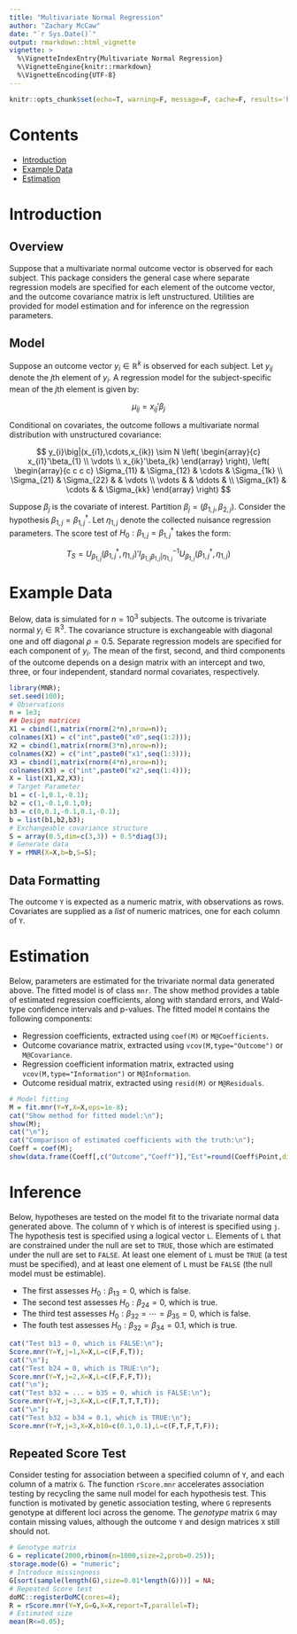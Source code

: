 ```yaml
---
title: "Multivariate Normal Regression"
author: "Zachary McCaw"
date: "`r Sys.Date()`"
output: rmarkdown::html_vignette
vignette: >
  %\VignetteIndexEntry{Multivariate Normal Regression}
  %\VignetteEngine{knitr::rmarkdown}
  %\VignetteEncoding{UTF-8}
---
```


```r
knitr::opts_chunk$set(echo=T, warning=F, message=F, cache=F, results='hold');
```

# Contents

* [Introduction](#introduction)
* [Example Data](#example-data)
* [Estimation](#estimation)

# Introduction

## Overview

Suppose that a multivariate normal outcome vector is observed for each subject. This package considers the general case where separate regression models are specified for each element of the outcome vector, and the outcome covariance matrix is left unstructured. Utilities are provided for model estimation and for inference on the regression parameters. 

## Model

Suppose an outcome vector $y_{i}\in\mathbb{R}^{k}$ is observed for each subject. Let $y_{ij}$ denote the $j$th element of $y_{i}$. A regression model for the subject-specific mean of the $j$th element is given by:

$$
\mu_{ij} = x_{ij}'\beta_{j}
$$

Conditional on covariates, the outcome follows a multivariate normal distribution with unstructured covariance:

$$
y_{i}\big|(x_{i1},\cdots,x_{ik}) \sim N \left(
\begin{array}{c}
x_{i1}'\beta_{1} \\
\vdots \\
x_{ik}'\beta_{k}
\end{array}
\right), \left(
\begin{array}{c c c c}
\Sigma_{11} & \Sigma_{12} & \cdots & \Sigma_{1k} \\
\Sigma_{21} & \Sigma_{22} & & \vdots \\
\vdots & & \ddots & \\
\Sigma_{k1} & \cdots & & \Sigma_{kk}
\end{array}
\right)
$$

Suppose $\beta_{j}$ is the covariate of interest. Partition $\beta_{j}=(\beta_{1,j},\beta_{2,j})$. Consider the hypothesis $\beta_{1,j} = \beta_{1,j}^{\dagger}$. Let $\eta_{1,j}$ denote the collected nuisance regression parameters. The score test of $H_{0}:\beta_{1,j} = \beta_{1,j}^{\dagger}$ takes the form:

$$
T_{S} = U_{\beta_{1,j}}(\beta_{1,j}^{\dagger},\eta_{1,j})'I_{\beta_{1,j}\beta_{1,j}\big|\eta_{1,j}}^{-1}
U_{\beta_{1,j}}(\beta_{1,j}^{\dagger},\eta_{1,j})
$$

# Example Data

Below, data is simulated for $n=10^{3}$ subjects. The outcome is trivariate normal $y_{i}\in\mathbb{R}^{3}$. The covariance structure is exchangeable with diagonal one and off diagonal $\rho=0.5$. Separate regression models are specified for each component of $y_{i}$. The mean of the first, second, and third components of the outcome depends on a design matrix with an intercept and two, three, or four independent, standard normal covariates, respectively. 

```r
library(MNR);
set.seed(100);
# Observations
n = 1e3;
## Design matrices
X1 = cbind(1,matrix(rnorm(2*n),nrow=n));
colnames(X1) = c("int",paste0("x0",seq(1:2)));
X2 = cbind(1,matrix(rnorm(3*n),nrow=n));
colnames(X2) = c("int",paste0("x1",seq(1:3)));
X3 = cbind(1,matrix(rnorm(4*n),nrow=n));
colnames(X3) = c("int",paste0("x2",seq(1:4)));
X = list(X1,X2,X3);
# Target Parameter
b1 = c(-1,0.1,-0.1);
b2 = c(1,-0.1,0.1,0);
b3 = c(0,0.1,-0.1,0.1,-0.1);
b = list(b1,b2,b3);
# Exchangeable covariance structure
S = array(0.5,dim=c(3,3)) + 0.5*diag(3);
# Generate data
Y = rMNR(X=X,b=b,S=S);
```

## Data Formatting

The outcome `Y` is expected as a numeric matrix, with observations as rows. Covariates are supplied as a *list* of numeric matrices, one for each column of `Y`. 

# Estimation

Below, parameters are estimated for the trivariate normal data generated above. The fitted model is of class `mnr`. The show method provides a table of estimated regression coefficients, along with standard errors, and Wald-type confidence intervals and p-values. The fitted model `M` contains the following components:

* Regression coefficients, extracted using `coef(M)` or `M@Coefficients`.
* Outcome covariance matrix, extracted using `vcov(M,type="Outcome")` or `M@Covariance`.
* Regression coefficient information matrix, extracted using `vcov(M,type="Information")` or `M@Information`.
* Outcome residual matrix, extracted using `resid(M)` or `M@Residuals`. 

```r
# Model fitting
M = fit.mnr(Y=Y,X=X,eps=1e-8);
cat("Show method for fitted model:\n");
show(M);
cat("\n");
cat("Comparison of estimated coefficients with the truth:\n");
Coeff = coef(M);
show(data.frame(Coeff[,c("Outcome","Coeff")],"Est"=round(Coeff$Point,digits=3),"Truth"=unlist(b)));
```

# Inference

Below, hypotheses are tested on the model fit to the trivariate normal data generated above. The column of `Y` which is of interest is specified using `j`. The hypothesis test is specified using a logical vector `L`. Elements of `L` that are constrained under the null are set to `TRUE`, those which are estimated under the null are set to `FALSE`. At least one element of `L` must be `TRUE` (a test must be specified), and at least one element of `L` must be `FALSE` (the null model must be estimable). 

* The first assesses $H_{0}:\beta_{13}=0$, which is false. 
* The second test assesses $H_{0}:\beta_{24}=0$, which is true. 
* The third test assesses $H_{0}:\beta_{32} = \cdots = \beta_{35} = 0$, which is false. 
* The fouth test assesses $H_{0}:\beta_{32} = \beta_{34} = 0.1$, which is true. 

```r
cat("Test b13 = 0, which is FALSE:\n");
Score.mnr(Y=Y,j=1,X=X,L=c(F,F,T));
cat("\n");
cat("Test b24 = 0, which is TRUE:\n");
Score.mnr(Y=Y,j=2,X=X,L=c(F,F,F,T));
cat("\n");
cat("Test b32 = ... = b35 = 0, which is FALSE:\n");
Score.mnr(Y=Y,j=3,X=X,L=c(F,T,T,T,T));
cat("\n");
cat("Test b32 = b34 = 0.1, which is TRUE:\n");
Score.mnr(Y=Y,j=3,X=X,b10=c(0.1,0.1),L=c(F,T,F,T,F));
```

## Repeated Score Test

Consider testing for association between a specified column of `Y`, and each column of a matrix `G`. The function `rScore.mnr` accelerates association testing by recycling the same null model for each hypothesis test. This function is motivated by genetic association testing, where `G` represents genotype at different loci across the genome. The *genotype* matrix `G` may contain missing values, although the outcome `Y` and design matrices `X` still should not. 

```r
# Genotype matrix
G = replicate(2000,rbinom(n=1000,size=2,prob=0.25));
storage.mode(G) = "numeric";
# Introduce missingness
G[sort(sample(length(G),size=0.01*length(G)))] = NA;
# Repeated Score test
doMC::registerDoMC(cores=4);
R = rScore.mnr(Y=Y,G=G,X=X,report=T,parallel=T);
# Estimated size
mean(R<=0.05);
```



